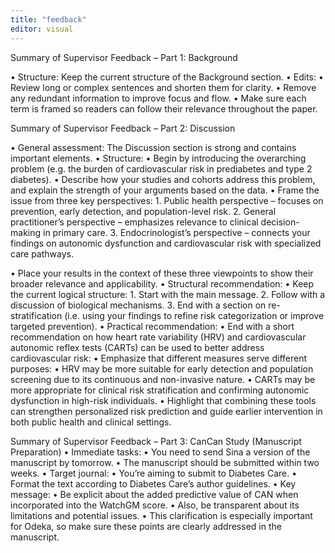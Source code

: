 ```yaml
---
title: "feedback"
editor: visual
---
```


Summary of Supervisor Feedback – Part 1: Background

• Structure: Keep the current structure of the Background section.
• Edits:
• Review long or complex sentences and shorten them for clarity.
• Remove any redundant information to improve focus and flow.
• Make sure each term is framed so readers can follow their relevance throughout the paper.

Summary of Supervisor Feedback – Part 2: Discussion

• General assessment: The Discussion section is strong and contains important elements.
• Structure:
• Begin by introducing the overarching problem (e.g. the burden of cardiovascular risk in prediabetes and type 2 diabetes).
• Describe how your studies and cohorts address this problem, and explain the strength of your arguments based on the data.
• Frame the issue from three key perspectives:
1. Public health perspective – focuses on prevention, early detection, and population-level risk.
2. General practitioner’s perspective – emphasizes relevance to clinical decision-making in primary care.
3. Endocrinologist’s perspective – connects your findings on autonomic dysfunction and cardiovascular risk with specialized care pathways.

• Place your results in the context of these three viewpoints to show their broader relevance and applicability.
• Structural recommendation:
• Keep the current logical structure:
1. Start with the main message.
2. Follow with a discussion of biological mechanisms.
3. End with a section on re-stratification (i.e. using your findings to refine risk categorization or improve targeted prevention).
• Practical recommendation:
• End with a short recommendation on how heart rate variability (HRV) and cardiovascular autonomic reflex tests (CARTs) can be used to better address cardiovascular risk:
• Emphasize that different measures serve different purposes:
• HRV may be more suitable for early detection and population screening due to its continuous and non-invasive nature.
• CARTs may be more appropriate for clinical risk stratification and confirming autonomic dysfunction in high-risk individuals.
• Highlight that combining these tools can strengthen personalized risk prediction and guide earlier intervention in both public health and clinical settings.

Summary of Supervisor Feedback – Part 3: CanCan Study (Manuscript Preparation)
• Immediate tasks:
• You need to send Sina a version of the manuscript by tomorrow.
• The manuscript should be submitted within two weeks.
• Target journal:
• You’re aiming to submit to Diabetes Care.
• Format the text according to Diabetes Care’s author guidelines.
• Key message:
• Be explicit about the added predictive value of CAN when incorporated into the WatchGM score.
• Also, be transparent about its limitations and potential issues.
• This clarification is especially important for Odeka, so make sure these points are clearly addressed in the manuscript.


